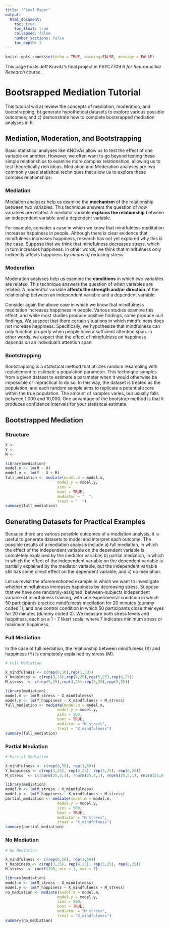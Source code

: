 ```yaml
---
title: "Final Paper"
output:
  html_document:
    toc: true
    toc_float: true
    collapsed: false
    number_sections: false
    toc_depth: 3
---
```


```r
knitr::opts_chunk$set(echo = TRUE, warning=FALSE, message = FALSE)
```

This page hosts Jeff Kravitz's final project in PSYC7709 *R for Reproducible Research* course.  

# Bootsrapped Mediation Tutorial

This tutorial will a) review the concepts of mediation, moderation, and bootstrapping; b) generate hypothetical datasets to explore various possible outcomes; and c) demonstrate how to complete bootsrapped mediation analyses in R.  

## Mediation, Moderation, and Bootstrapping

Basic statistical analyses like ANOVAs allow us to test the effect of one variable on another. However, we often want to go beyond testing these simple relationships to examine more complex relationships, allowing us to test theoretically rich ideas. Mediation and Moderation analyses are two commonly used statisitcal techniques that allow us to explore these complex relationships.  

### Mediation

Mediation analyses help us examine the **mechanism** of the relationship between two variables. This technique answers the question of *how* variables are related. A mediator variable **explains the relationship** between an independent variable and a dependent variable.  

For example, consider a case in which we know that mindfulness meditation increases happiness in people. Although there is clear evidence that mindfulness increases happiness, research has not yet explored why this is the case. Suppose that we think that mindfulness decreases stress, which in turn increases happiness. In other words, we think that mindfulness only indirectly affects happiness *by means of* reducing stress.  

### Moderation

Moderation analyses help us examine the **conditions** in which two variables are related. This technique answers the question of *when* variables are related. A moderator variable **affects the strength and/or direction** of the relationship between an independent variable and a dependent variable.  

Consider again the above case in which  we know that mindfulness meditation increases happiness in people. Various studies examine this effect, and while most studies produce positive findings, some produce null findings. We suspect that there certain situations in which mindfulness does not increase happiness. Specifically, we hypothesize that mindfulness can only function properly when people have a sufficient attention span. In other words, we expect that the effect of mindfulness on happiness *depends on* an individual's attention span.  

### Bootstrapping

Bootstrapping is a statistical method that utilizes random resampling with replacement to estimate a population parameter. This technique samples from a given dataset to estimate a parameter when it would otherwise be impossible or impractical to do so. In this way, the dataset is treated as the population, and each random sample aims to replicate a potential score within the true population. The amount of samples varies, but usually falls between 1,000 and 10,000. One advantage of the bootstrap method is that it produces confidence intervals for your statisitcal estimate.  

## Bootstrapped Mediation

### Structure



```r
X <-
Y <-
M <-

library(mediation)
model.m <- lm(M ~ X)
model.y <- lm(Y ~ X + M)
full_mediation <- mediate(model.m = model.m,
                       model.y = model.y,
                       sims = 
                       boot = TRUE,
                       mediator = "  ",
                       treat = "  ")
summary(full_mediation)
```


## Generating Datasets for Practical Examples

Because there are various possible outcomes of a mediation analysis, it is useful to generate datasets to model and interpret each outcome. The possible results of a mediation analysis include a) full mediation, in which the effect of the independent variable on the dependent variable is completely explained by the mediator variable; b) partial mediation, in which in which the effect of the independent variable on the dependent variable is partially explained by the mediator variable, but the independent variable still has some direct effect on the dependent variable; and c) no mediation.  

Let us revisit the aforementioned example in which we want to investigate whether mindfulness increases happiness by decreasing stress. Suppose that we have one randomly-assigned, between-subjects independent variable of mindfulness training, with one experimental condition in which 50 participants practice mindfulness meditation for 20 minutes (dummy coded 1), and one control condition in which 50 participants close their eyes for 20 minutes (dummy coded 0). We measure both stress levels and happiness, each on a 1 - 7 likert scale, where 7 indicates minimum stress or maximum happiness.  

### Full Mediation

In the case of full mediation, the relationship between mindfulness (X) and happiness (Y) is completely explained by stress (M). 

```r
# Full Mediation

X_mindfulness <- c(rep(0,50),rep(1,50))
Y_happiness <- c(rep(3,25),rep(4,25),rep(5,25),rep(6,25))
M_stress  <- c(rep(3,25),rep(4,25),rep(5,25),rep(6,25))

library(mediation)
model.m <- lm(M_stress ~ X_mindfulness)
model.y <- lm(Y_happiness ~ X_mindfulness + M_stress)
full_mediation <- mediate(model.m = model.m,
                       model.y = model.y,
                       sims = 500,
                       boot = TRUE,
                       mediator = "M_stress",
                       treat = "X_mindfulness")
summary(full_mediation)
```


### Partial Mediation

```r
# Partial Mediation

X_mindfulness <- c(rep(0,50), rep(1,50))
Y_happiness <- c(rep(3,25), rep(4,25), rep(5,25), rep(6,25))
M_stress  <- c(rnorm(25,3,1), rnorm(25,4,1), rnorm(25,5,1), rnorm(25,6,1))

library(mediation)
model.m <- lm(M_stress ~ X_mindfulness)
model.y <- lm(Y_happiness ~ X_mindfulness + M_stress)
partial_mediation <- mediate(model.m = model.m,
                       model.y = model.y,
                       sims = 500,
                       boot = TRUE,
                       mediator = "M_stress",
                       treat = "X_mindfulness")
summary(partial_mediation)
```

### No Mediation

```r
# No Mediation

X_mindfulness <- c(rep(0,50), rep(1,50))
Y_happiness <- c(rep(3,25), rep(4,25), rep(5,25), rep(6,25))
M_stress  <- runif(100, min = 1, max = 7)

library(mediation)
model.m <- lm(M_stress ~ X_mindfulness)
model.y <- lm(Y_happiness ~ X_mindfulness + M_stress)
no_mediation <- mediate(model.m = model.m,
                       model.y = model.y,
                       sims = 500,
                       boot = TRUE,
                       mediator = "M_stress",
                       treat = "X_mindfulness")
summary(no_mediation)
```





